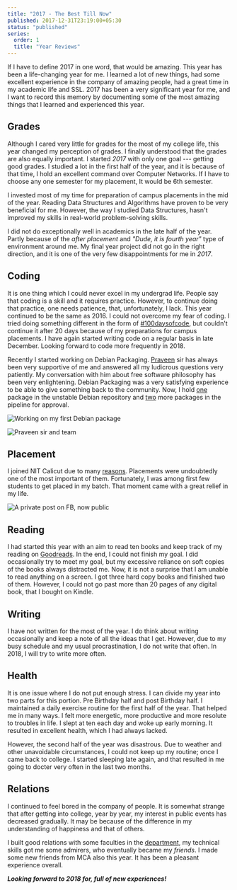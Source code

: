 ```yaml
---
title: "2017 - The Best Till Now"
published: 2017-12-31T23:19:00+05:30
status: "published"
series:
  order: 1
  title: "Year Reviews"
---
```


If I have to define 2017 in one word, that would be amazing. This year has been a life-changing year for me. I learned a lot of new things, had some excellent experience in the company of amazing people, had a great time in my academic life and SSL. 2017 has been a very significant year for me, and I want to record this memory by documenting some of the most amazing things that I learned and experienced this year.

## Grades

Although I cared very little for grades for the most of my college life, this year changed my perception of grades. I finally understood that the grades are also equally important. I started _2017_ with only one goal --- getting good grades. I studied a lot in the first half of the year, and it is because of that time, I hold an excellent command over Computer Networks. If I have to choose any one semester for my placement, It would be 6th semester.

I invested most of my time for preparation of campus placements in the mid of the year. Reading Data Structures and Algorithms have proven to be very beneficial for me. However, the way I studied Data Structures, hasn't improved my skills in real-world problem-solving skills.

I did not do exceptionally well in academics in the late half of the year. Partly because of the _after placement_ and _"Dude, it is fourth year"_ type of environment around me. My final year project did not go in the right direction, and it is one of the very few disappointments for me in _2017_.

## Coding

It is one thing which I could never excel in my undergrad life. People say that coding is a skill and it requires practice. However, to continue doing that practice, one needs patience, that, unfortunately, I lack. This year continued to be the same as 2016. I could not overcome my fear of coding. I tried doing something different in the form of [#100daysofcode](https://twitter.com/_100DaysOfCode), but couldn't continue it after 20 days because of my preparations for campus placements. I have again started writing code on a regular basis in late December. Looking forward to code more frequently in 2018.

Recently I started working on Debian Packaging. [Praveen](http://civic.gnu.org.in/author/praveen) sir has always been very supportive of me and answered all my ludicrous questions very patiently. My conversation with him about free software philosophy has been very enlightening. Debian Packaging was a very satisfying experience to be able to give something back to the community. Now, I hold [one](https://qa.debian.org/developer.php?login=yashagarwaljpr@gmail.com) package in the unstable Debian repository and [two](https://qa.debian.org/developer.php?login=bansaly26@gmail.com) more packages in the pipeline for approval.

![Working on my first Debian package](/images/posts/HackFest1.jpg "Working on my first Debian package")

![Praveen sir and team](/images/posts/HackFest2.jpg "Praveen sir and team")

## Placement

I joined NIT Calicut due to many [reasons](https://dsanghi.blogspot.com/2011/05/my-2011-list-of-recommended-csit.html). Placements were undoubtedly one of the most important of them. Fortunately, I was among first few students to get placed in my batch. That moment came with a great relief in my life.

![A private post on FB, now public](/images/posts/placement.png "A private post on FB, now public")

## Reading

I had started this year with an aim to read ten books and keep track of my reading on [Goodreads](https://www.goodreads.com/user_challenges/8390620). In the end, I could not finish my goal. I did occasionally try to meet my goal, but my excessive reliance on soft copies of the books always distracted me. Now, it is not a surprise that I am unable to read anything on a screen. I got three hard copy books and finished two of them. However, I could not go past more than 20 pages of any digital book, that I bought on Kindle.

## Writing

I have not written for the most of the year. I do think about writing occasionally and keep a note of all the ideas that I get. However, due to my busy schedule and my usual procrastination, I do not write that often. In 2018, I will try to write more often.

## Health

It is one issue where I do not put enough stress. I can divide my year into two parts for this portion. Pre Birthday half and post Birthday half. I maintained a daily exercise routine for the first half of the year. That helped me in many ways. I felt more energetic, more productive and more resolute to troubles in life. I slept at ten each day and woke up early morning. It resulted in excellent health, which I had always lacked.

However, the second half of the year was disastrous. Due to weather and other unavoidable circumstances, I could not keep up my routine; once I came back to college. I started sleeping late again, and that resulted in me going to docter very often in the last two months.

## Relations

I continued to feel bored in the company of people. It is somewhat strange that after getting into college, year by year, my interest in public events has decreased gradually. It may be because of the difference in my understanding of happiness and that of others.

I built good relations with some faculties in the [department](http://cse.nitc.ac.in/), my technical skills got me some admirers, who eventually became my _friends_. I made some new friends from MCA also this year. It has been a pleasant experience overall.

**_Looking forward to 2018 for, full of new experiences!_**
